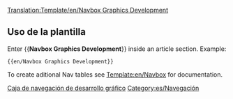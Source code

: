<noinclude>[[Translation:Template/en/Navbox Graphics Development]]</noinclude><noinclude></noinclude>{{en/Navbox|navbar = off
|state = off

|name  = Desarrollo gráfico
|title = [[es/Development/NewGRF/Desarrollo gráfico|Desarrollo gráfico]]  ([http://www.tt-forums.net/viewforum.php?f=66 Foro])

|group1 = OpenGFX 8 bits
|list1  = {{en/Nowrap begin}} [[es/Preguntas frecuentes sobre reemplazo de gráficos|Preguntas frecuentes]]  <!--
                 -->{{en/·w}} [[es/Características avanzadas sobre reemplazo de Gráficos|Características]]  <!--
                 -->{{en/·w}} [https://dev.openttdcoop.org/projects/opengfx Desarrollo y descarga] {{en/Nowrap end}}

|group2 = NewGRF 8 bits
|list2  = {{en/Nowrap begin}} [[es/Archive/Community/Preguntas frecuentes sobre NewGRF|Preguntas frecuentes]]  <!--
                 -->{{en/·w}} [[es/Manual/NewGRF|Documentación NewGRF]]  <!-- 
                 -->{{en/·w}} [[es/Community/NewGRF/Lista NewGRF|Lista NewGRF]]  <!--
                 -->{{en/·w}} [http://grfcrawler.tt-forums.net/ NewGRF Crawler] {{en/Nowrap end}}

|group3 = 32 bits
|list3  =
  {{en/Navbox subgroup|group1 = [[es/Archive/Old 32bpp/Desarrollo de gráficos de 32 bits|Desarrollo de gráficos de 32 bits]]
    |list1  = {{en/Nowrap begin}} [[es/Documentación sobre desarrollo de gráficos de 32 bits|Documentación]] <!-- 
                     -->{{en/·w}} [[es/Repositorio de archivos de desarrollo gráfico en 32 bits|Repositorio de archivos]] <!-- 
                     -->{{en/·w}} [[es/Rastreador de desarrollo de gráficos de 32 bits (Zum extra)|Rastredor]] <!-- 
                     -->{{en/·w}} [[es/Apoyos (Nuevos gráficos)|Pagina de apoyos]] <!-- 
                     -->{{en/·w}} [http://www.tt-forums.net/viewforum.php?f=36 Foro] <!-- 
                     -->{{en/·w}} [[:Category:es/Recursos de desarrollo gráfico de 32 bits|Recursos de desarrollo]] {{en/Nowrap end}}

    |group2 = Recursos para el usuario
    |list2  = {{en/Nowrap begin}} [[es/Niveles de Zum Extra de 32 bits|Proyecto zum extra]] <!--
                     -->{{en/·w}} [[es/Archivos de niveles de Zum Extra de 32 bits|Archivos zum extra]] <!-- 
                     -->{{en/·w}} [http://www.tt-forums.net/viewtopic.php?f=36&t=46682 Pack de gráficos] {{en/Nowrap end}}
  }}
}}
<noinclude>
==Uso de la plantilla==
Enter <nowiki>{{</nowiki>'''Navbox Graphics Development'''<nowiki>}}</nowiki> inside an article section. Example:
<pre>{{en/Navbox Graphics Development}}</pre>

To create aditional Nav tables see [[Template:en/Navbox]] for documentation.
[[Category:es/Plantillas|Caja de navegación de desarrollo gráfico]][[Category:es/Navegación]]
</noinclude>
